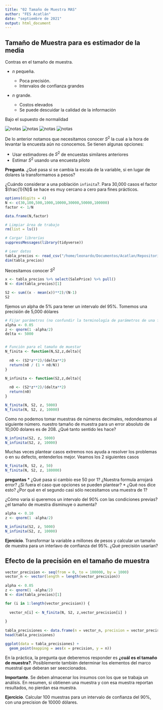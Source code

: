 ```yaml
---
title: "02 Tamaño de Muestra MAS"
author: "FES Acatlán"
date: "septiembre de 2021"
output: html_document
---
```


## Tamaño de Muestra para es estimador de la media

Contras en el tamaño de muestra.


- $n$ pequeña. 

  * Poca precisión.
  * Intervalos de confianza grandes

- $n$ grande.

  * Costos elevados
  * Se puede descuidar la calidad de la información 


Bajo el supuesto de normalidad 

![notas](/home/leonardo/Documentos/Acatlan/Repositorios/muestreo_2021/imágenes/n_mas1.png)
![notas](/home/leonardo/Documentos/Acatlan/Repositorios/muestreo_2021/imágenes/n_mas2.png)
![notas](/home/leonardo/Documentos/Acatlan/Repositorios/muestreo_2021/imágenes/n_mas3.png)
![notas](/home/leonardo/Documentos/Acatlan/Repositorios/muestreo_2021/imágenes/n_mas4.png)


De lo anterior notamos que necesitamos conocer $S^{2}$ la cual a la hora de levantar la encuesta aún no conocemos. Se tienen algunas opciones:

* Usar estimadores de $S^{2}$ de encuestas similares anteriores
* Estimar $S^{2}$ usando una encuesta piloto



**Pregunta**. ¿Qué pasa si se cambia la escala de la variable, si en lugar de dolares la transformamos a pesos?


¿Cuándo considerar a una población `infinita`?.  Para 30,000 casos el factor $\frac{1}{N}$ se hace es muy cercano a cero para fines prácticos.

```r
options(digits = 4)
N <- c(30,100,500,1000,10000,30000,50000,100000)
factor <- 1/N

data.frame(N,factor)
```


```r
# Limpiar área de trabajo
rm(list = ls())
```


```r
# Cargar librerías
suppressMessages(library(tidyverse))
```

```r
# Leer datos
tabla_precios <- read_csv("/home/leonardo/Documentos/Acatlan/Repositorios/muestreo_2021/datos/HousePrices.csv") 
dim(tabla_precios)
```

Necesitamos conocer $S^{2}$
```r
x <- tabla_precios %>% select(SalePrice) %>% pull()
N <- dim(tabla_precios)[1]

S2 <- sum((x - mean(x))**2)/(N-1)
S2
```

fijemos un alpha de 5% para tener un intervalo del 95%. Tomemos una precisión de 5,000 dólares

```r
# Fijar parámetros (no confundir la terminología de parámetros de una función con el contexto de parámetros en muestreo)
alpha <- 0.05
z <- qnorm(1 -alpha/2)
delta <- 5000



```

```r
# Función para el tamaño de muestar
N_finita <- function(N,S2,z,delta){
  
  n0 <- (S2*z**2)/(delta**2) 
  return(n0 / (1 + n0/N))
}

N_infinita <- function(S2,z,delta){
  
  n0 <- (S2*z**2)/(delta**2) 
  return(n0)
}

```



```r
N_finita(N, S2, z, 5000)
N_finita(N, S2, z, 10000)
```

Como no podemos tomar muestras de números decimales, redondeamos al siguiente número. nuestro tamaño de muestra para un error absoluto de 10,000 dolares es de 208. ¿Qué tanto sentido les hace?

```r
N_infinita(S2, z, 5000)
N_infinita(S2, z, 10000)
```


Muchas veces plantear casos extremos nos ayuda a resolver los problemas o en su defecto, entenderlos mejor. Veamos los 2 siguientes casos

```r
N_finita(N, S2, z, 50)
N_finita(N, S2, z, 180000)
```

**preguntas**
* ¿Qué pasa si cambio ese 50 por 1? ¿Nuestra formula arrojará error? ¿Si fuera el caso que opciones se pueden plantear?
* ¿Qué nos dice esto? ¿Por qué en el segundo casi sólo necesitamos una muestra de 1?




¿Cómo varia si queremos un intervalo del 90% con las condiciones previas? ¿el tamaño de muestra disminuye o aumenta?

```r
alpha <- 0.10
z <- qnorm(1 -alpha/2)

N_infinita(S2, z, 5000)
N_infinita(S2, z, 10000)
```


**Ejercicio**. Transformar la variable a millones de pesos y calcular un tamaño de muestra para un interlavo de confianza del 95%. ¿Qué precisión usarían?



## Efecto de la precisión en el tamaño de muestra

```r
vector_precision <- seq(from = 0, to = 100000, by = 1000)
vector_n <- vector(length = length(vector_precision))
  
alpha <- 0.05
z <- qnorm(1 -alpha/2)
N <- dim(tabla_precios)[1]  

for (i in 1:length(vector_precision)) {
  
  vector_n[i] <- N_finita(N, S2, z,vector_precision[i] )
  
}
 
tabla_precisiones <- data.frame(n = vector_n, precision = vector_precision)
head(tabla_precisiones)

```


```r
ggplot(data = tabla_precisiones) +
  geom_point(mapping = aes(x = precision, y = n))
```



En la práctica, la pregunta que deberemos responder es **¿cuál es el tamaño de muestra?**. Posiblemente también determinar los elementos del marco muestral que deberan ser seeccionados.


**Importante**. Se deben almacenar los insumos con los que se trabaja un análisis. En resumen, si obtienen una muestra y con esa muestra reportan resultados, no pierdan esa muestra.

**Ejercicio**. Calcular 100 muestras para un intervalo de confianza del 90%, con una precision de 10000 dólares.








